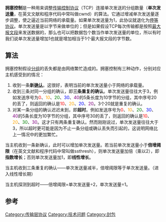 {{Multiple issues|
{{Expand language|1=en|time=2021-11-29T02:37:50+00:00}}
{{Refimprove|time=2021-11-29T02:37:50+00:00}}
}}
{{NoteTA|G1=IT}}
'''拥塞控制'''是一种用来调整[[传输控制协议|传输控制协议]]（TCP）连接单次发送的分组数量（'''单次发送量'''，在英文文献和程序代码中常叫做cwnd）的算法。它通过增减单次发送量逐步调整，使之逼近当前网络的承载量。如果单次发送量为1，此协议就退化为[[混合式自動重送請求#.E5.81.9C.E7.AD.89.E5.8D.8F.E8.AE.AE|停等协议]]。单次发送量是以字节来做单位的；但是如果假设TCP每次传输都是按照[[最大报文段|最大报文段]]来发送数据的，那么也可以把数据包个数当作单次发送量的单位，所以有时我们说单次发送量增加1也就是增加相当于1个最大报文段的字节数。

== 算法 ==
拥塞控制假设[[分组|分组]]的丢失都是由网络繁忙造成的。拥塞控制有三种动作，分别对应主机感受到的情况：
# 收到一条'''新[[ACK|确认]]'''。这很好，表明当前的单次发送量小于网络的承载量。
# 收到三条对同一分组的确认，即'''三条重复的确认'''。单次发送量往往大于3，例如发送序号为<font color=red>0</font>、<font color=orange>10</font>、<font color=green>20</font>、<font color=blue>30</font>、<font color=Purple>40</font>的5条长度为10字节的分组，其中序号20的丢了，则返回的确认是<font color=red>10</font>、<font color=orange>20</font>、<font color=blue>20</font>、<font color=purple>20</font>。3个20就是重复的确认。
# 对某一条分组的确认迟迟未到，即'''超时'''。例如发送序号为<font color=red>0</font>、<font color=orange>10</font>、<font color=green>20</font>、<font color=blue>30</font>、<font color=Purple>40</font>的5条长度为10字节的分组，其中序号30的丢了，则返回的确认是<font color=red>10</font>、<font color=orange>20</font>、<font color=green>30</font>、<font color=purple>30</font>。这才只有两条重复确认。然而刚刚说过，单次发送量往往大于3，所以超时更可能是因为不止一条分组或确认丢失而引起的，这说明网络比上一情况中的更加繁忙。

当主机收到一条新确认，此时可以增加单次发送量。若当前单次发送量小于'''倍增阈限'''（在英文文献和程序代码中常叫做ssthresh），则单次发送量加倍（乘以2），即'''指数增长'''；否则单次发送量加1，即'''线性增长'''。

当主机收到三条重复的确认——单次发送量减半，倍增阈限等于单次发送量。（进入线性增长期）

当主机探测到超时——倍增阈限=单次发送量÷2，单次发送量=1。

== 参考 ==
{{cite book |title=《计算机网络——自顶向下方法与Internet特色》 |url=https://archive.org/details/jisuanjiwanglaoz0000meik |year=2006 |publisher=机械工业出版社|isbn=978-7-111--16505-7 }}


[[Category:传输层协议|Category:传输层协议]]
[[Category:技术问题|Category:技术问题]]
[[Category:封包|Category:封包]]